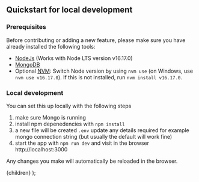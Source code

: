 
## Quickstart for local development

### Prerequisites

Before contributing or adding a new feature, please make sure you have already installed the following tools:

- [NodeJs](https://nodejs.org/en/download/) (Works with Node LTS version v16.17.0)
- [MongoDB](https://www.mongodb.com/home)
- Optional [NVM](https://github.com/nvm-sh/nvm): Switch Node version by using `nvm use` (on Windows, use `nvm use v16.17.0`). If this is not installed, run `nvm install v16.17.0`.

### Local development

You can set this up locally with the following steps

1. make sure Mongo is running
1. install npm depenedencies with `npm install`
2. a new file will be created `.env` update any details required for example mongo connection string (but usually the default will work fine)
3. start the app with `npm run dev` and visit in the browser http://localhost:3000

Any changes you make will automatically be reloaded in the browser.

  <DocsLayout title="LinkFree Local Development Documentation">
    {children}
  </DocsLayout>
);
